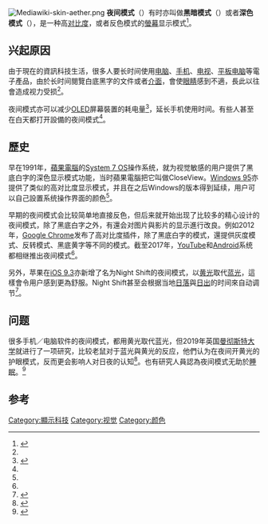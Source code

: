 {{medical}}
[[File:Mediawiki-skin-aether.png|right]]
'''夜间模式'''（{{lang-en|night mode}}）有时亦叫做'''黑暗模式'''（{{lang|en|black mode}}）或者'''深色模式'''（{{lang|en|Light-on-dark color scheme}}），是一种高[[對比度|对比度]]，或者反色模式的[[螢幕|螢幕]]显示模式<ref name=":0">{{Cite web|title=为什么越来越多的人都开始用“夜间模式”？|url=http://tech.sina.cn/csj/2019-03-23/doc-ihsxncvh4880443.d.html|accessdate=2021-02-20|author=sina_mobile|date=2019-03-23|work=tech.sina.cn|archive-date=2021-02-21|archive-url=https://web.archive.org/web/20210221022817/https://tech.sina.cn/csj/2019-03-23/doc-ihsxncvh4880443.d.html|dead-url=no}}</ref>。

== 兴起原因 ==
由于現在的資訊科技生活，很多人要长时间使用[[电脑|电脑]]、[[手机|手机]]、[[电视|电视]]、[[平板电脑|平板电脑]]等電子產品，由於长时间閱覽白底黑字的文件或者[[用戶界面|介面]]，會使[[眼睛|眼睛]]感到不適，長此以往會造成视力受损<ref name=":0"/>。

夜间模式亦可以减少[[OLED|OLED]]屏幕裝置的耗电量<ref>{{cite news |title=暗黑模式真的省电和护眼吗？ |url=https://xw.qq.com/tech/20200629005910/TEC2020062900591000 |accessdate=2021-07-11 |archive-date=2021-07-12 |archive-url=https://web.archive.org/web/20210712073839/https://xw.qq.com/tech/20200629005910/TEC2020062900591000 |dead-url=no }}</ref>，延长手机使用时间。有些人甚至在白天都打开設備的夜间模式<ref name=":0"/>。

== 歷史 ==
早在1991年，[[蘋果電腦|蘋果電腦]]的[[System_7|System 7 OS]]操作系统，就为视觉敏感的用户提供了黑底白字的深色显示模式功能，当时蘋果電腦把它叫做CloseView。[[Windows_95|Windows 95]]亦提供了类似的高对比度显示模式，并且在之后Windows的版本得到延续，用户可以自己設置系统操作界面的颜色<ref name=":0"/>。

早期的夜间模式会比较简单地直接反色，但后来就开始出现了比较多的精心设计的夜间模式，除了黑底白字之外，有還会对图片與影片的显示進行改良。例如2012年，[[Google_Chrome|Google Chrome]]发布了高对比度插件，除了黑底白字的模式，還提供灰度模式、反转模式、黑底黄字等不同的模式。截至2017年，[[YouTube|YouTube]]和[[Android|Android]]系统都相继推出夜间模式<ref name=":0"/>。

另外，苹果在[[iOS_9|iOS 9.3]]亦新增了名为Night Shift的夜间模式，以[[黄光|黄光]]取代[[蓝光|蓝光]]，這樣會令用户感到更為舒服。Night Shift甚至会根据当地[[日落|日落]]與[[日出|日出]]的时间來自动调节<ref>{{Cite web|title=超能课堂(40)：大黄屏的夜间模式为什么能护眼？ - 超能网|url=https://www.expreview.com/46614.html|accessdate=2021-02-20|work=www.expreview.com|archive-date=2018-12-10|archive-url=https://web.archive.org/web/20181210105931/http://www.expreview.com/46614.html|dead-url=no}}</ref>。

== 问题 ==
很多手机／电脑软件的夜间模式，都用黄光取代蓝光，但2019年英国[[曼彻斯特大学|曼彻斯特大学]]就进行了一项研究，比较老鼠对于蓝光與黄光的反应，他們认为在夜间开黄光的护眼模式，反而更会影响人对日夜的认知<ref>{{Cite web|title=換成夜間模式滑手機比較護眼？英國研究：黃光比藍光更有害！ | Heho健康|url=https://heho.com.tw/archives/79488|accessdate=2021-02-20|date=2020-04-21|work=Heho健康 | Health & Hope|language=zh-TW|archive-date=2021-01-28|archive-url=https://web.archive.org/web/20210128142448/https://heho.com.tw/archives/79488|dead-url=no}}</ref>。也有研究人員認為夜间模式无助於[[睡眠|睡眠]]。<ref>{{cite news |title=美媒：新研究认为手机“夜间模式”无助安眠 |url=https://finance.sina.com.cn/tech/2021-05-04/doc-ikmxzfmm0535766.shtml |accessdate=2021-05-08 |archive-date=2021-05-04 |archive-url=https://web.archive.org/web/20210504100919/https://finance.sina.com.cn/tech/2021-05-04/doc-ikmxzfmm0535766.shtml |dead-url=no }}</ref>

== 参考 ==
<references />

{{顏色主題}}
[[Category:顯示科技|Category:顯示科技]]
[[Category:视觉|Category:视觉]]
[[Category:颜色|Category:颜色]]